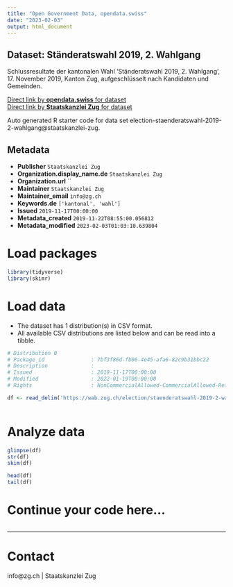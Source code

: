 ```yaml
---
title: "Open Government Data, opendata.swiss"
date: "2023-02-03"
output: html_document
---
```


## Dataset: Ständeratswahl 2019, 2. Wahlgang

Schlussresultate der kantonalen Wahl 'Ständeratswahl 2019, 2. Wahlgang', 17. November 2019, Kanton Zug, aufgeschlüsselt nach Kandidaten und Gemeinden.

[Direct link by **opendata.swiss** for dataset](https://opendata.swiss/de/dataset/standeratswahl-2019-2-wahlgang)<br>
[Direct link by **Staatskanzlei Zug** for dataset](https://wab.zug.ch/election/staenderatswahl-2019-2-wahlgang/data)

Auto generated R starter code for data set election-staenderatswahl-2019-2-wahlgang@staatskanzlei-zug.

## Metadata

- **Publisher** `Staatskanzlei Zug`
- **Organization.display_name.de** `Staatskanzlei Zug`
- **Organization.url** ``
- **Maintainer** `Staatskanzlei Zug`
- **Maintainer_email** `info@zg.ch`
- **Keywords.de** `['kantonal', 'wahl']`
- **Issued** `2019-11-17T00:00:00`
- **Metadata_created** `2019-11-22T08:55:00.056812`
- **Metadata_modified** `2023-02-03T01:03:10.639804`


# Load packages

```r

library(tidyverse)
library(skimr)

```

# Load data

-   The dataset has 1 distribution(s) in CSV format.
-   All available CSV distributions are listed below and can be read into a tibble.

```r

# Distribution 0
# Package_id               : 7bf3f86d-fb06-4e45-afa6-82c9b31bbc22
# Description              : 
# Issued                   : 2019-11-17T00:00:00
# Modified                 : 2022-01-19T00:00:00
# Rights                   : NonCommercialAllowed-CommercialAllowed-ReferenceRequired

df <- read_delim('https://wab.zug.ch/election/staenderatswahl-2019-2-wahlgang/data-csv')



```

# Analyze data

```r

glimpse(df)
str(df)
skim(df)

head(df)
tail(df)

```

# Continue your code here...

```r

```

------------------------------------------------------------------------

# Contact

info@zg.ch | Staatskanzlei Zug

